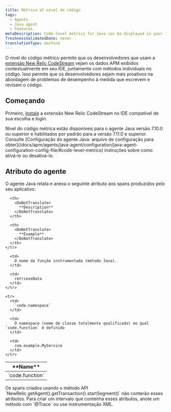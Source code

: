 ```yaml
---
title: Métrica al nível do código
tags:
  - Agents
  - Java agent
  - Features
metaDescription: Code-level metrics for Java can be displayed in your IDE using the New Relic CodeStream extension.
freshnessValidatedDate: never
translationType: machine
---
```


O nível do código métrico permite que os desenvolvedores que usam a [extensão New Relic CodeStream](/docs/codestream/observability/code-level-metrics) vejam os dados APM exibidos contextualmente em seu IDE, juntamente com métodos individuais no código. Isso permite que os desenvolvedores sejam mais proativos na abordagem de problemas de desempenho à medida que escrevem e revisam o código.

## Começando

Primeiro, [instale](/docs/codestream/start-here/install-codestream) a extensão New Relic CodeStream no IDE compatível de sua escolha e login.

<Callout variant="important">
  Nível do código métrica estão disponíveis para o agente Java versão 7.10.0 ou superior e habilitados por padrão para a versão 7.11.0 e superior. Consulte [Configuração do agente Java: arquivo de configuração para obter](/docs/apm/agents/java-agent/configuration/java-agent-configuration-config-file/#code-level-metrics) instruções sobre como ativá-lo ou desativá-lo.
</Callout>

## Atributo do agente

O agente Java relata e anexa o seguinte atributo aos spans produzidos pelo seu aplicativo:

<table>
  <thead>
    <tr>
      <th style={{ width: "200px" }}>
        <DoNotTranslate>
          **Name**
        </DoNotTranslate>
      </th>

      <th>
        <DoNotTranslate>
          **Description**
        </DoNotTranslate>
      </th>

      <th>
        <DoNotTranslate>
          **Example**
        </DoNotTranslate>
      </th>
    </tr>
  </thead>

  <tbody>
    <tr>
      <td>
        `code.function`
      </td>

      <td>
        O nome da função instrumentada (método Java).
      </td>

      <td>
        retrieveData
      </td>
    </tr>

    <tr>
      <td>
        `code.namespace`
      </td>

      <td>
        O namespace (nome de classe totalmente qualificado) no qual `code.function` é definido
      </td>

      <td>
        com.example.MyService
      </td>
    </tr>
  </tbody>
</table>

<Callout variant="important">
  Os spans criados usando o método API `NewRelic.getAgent().getTransaction().startSegment()` não conterão esses atributos. Para criar um intervalo que contenha esses atributos, anote um método com `@Trace` ou use instrumentação XML.
</Callout>